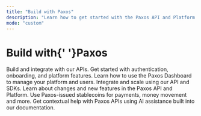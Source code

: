 ```yaml
---
title: "Build with Paxos"
description: "Learn how to get started with the Paxos API and Platform."
mode: "custom"
---
```


<div style={{ textAlign:"center",padding:"80px 20px 60px",maxWidth:"1200px",margin:"0 auto" }}>
<h1 style={{ fontSize:"4rem",marginBottom:"60px",lineHeight:"1.1" }}>
<span className="text-gray-900 dark:text-white" style={{fontWeight:"300"}}>Build with</span>{' '}<span style={{ fontWeight:"900",background:"linear-gradient(135deg, #64AB28 0%, #51A749 19%, #0094D8 100%)",backgroundClip:"text",WebkitBackgroundClip:"text",color:"transparent",WebkitTextFillColor:"transparent",display:"inline-block" }}>Paxos</span>
</h1>

<CardGroup cols={2}>
  <Card title="Developer Guides" icon="code" href="/guides/developer/account">
    Build and integrate with our APIs. Get started with authentication, onboarding, and platform features.
  </Card>
  <Card title="Dashboard Guides" icon="gauge-high" href="/guides/dashboard">
    Learn how to use the Paxos Dashboard to manage your platform and users.
  </Card>
  <Card title="API Reference" icon="brackets-curly" href="/api-reference/introduction">
    Integrate and scale using our API and SDKs.
  </Card>
  <Card title="Release Notes" icon="star" href="/changelog">
    Learn about changes and new features in the Paxos API and Platform.
  </Card>
  <Card title="Stablecoins" icon="coin" href="/guides/stablecoin">
    Use Paxos-issued stablecoins for payments, money movement and more.
  </Card>
  <Card title="AI-Assisted Development" icon="robot" href="/guides/developer/ai-assisted-development">
    Get contextual help with Paxos APIs using AI assistance built into our documentation.
  </Card>
</CardGroup>

</div>